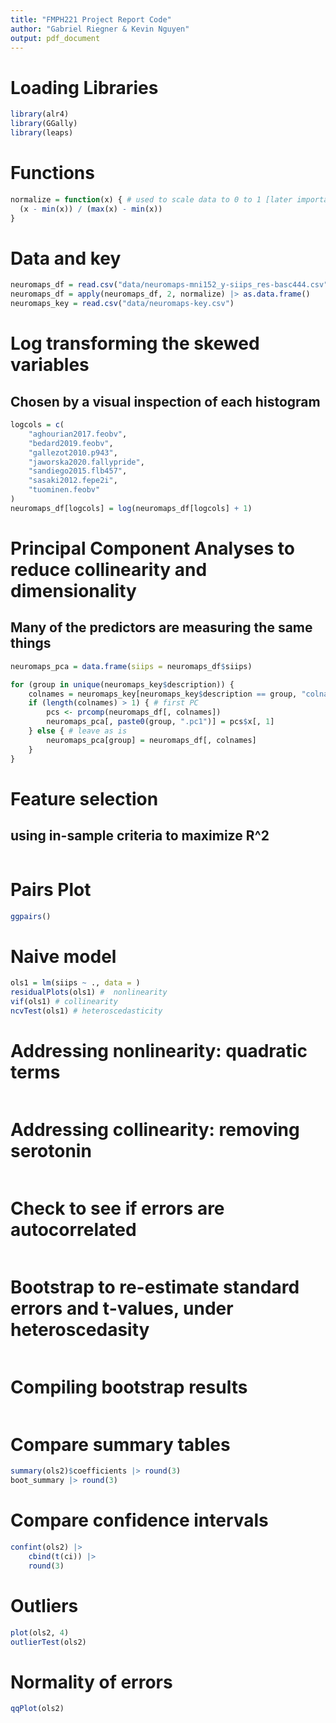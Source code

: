 ```yaml
---
title: "FMPH221 Project Report Code"
author: "Gabriel Riegner & Kevin Nguyen"
output: pdf_document
---
```


# Loading Libraries
```r
library(alr4)
library(GGally)
library(leaps)
```

# Functions
```r
normalize = function(x) { # used to scale data to 0 to 1 [later important for log transformation]
  (x - min(x)) / (max(x) - min(x))
}
```

# Data and key
```r
neuromaps_df = read.csv("data/neuromaps-mni152_y-siips_res-basc444.csv")
neuromaps_df = apply(neuromaps_df, 2, normalize) |> as.data.frame()
neuromaps_key = read.csv("data/neuromaps-key.csv")
```

# Log transforming the skewed variables
## Chosen by a visual inspection of each histogram
```r
logcols = c(
    "aghourian2017.feobv",
    "bedard2019.feobv",
    "gallezot2010.p943",
    "jaworska2020.fallypride",
    "sandiego2015.flb457",
    "sasaki2012.fepe2i",
    "tuominen.feobv"
)
neuromaps_df[logcols] = log(neuromaps_df[logcols] + 1)
```

# Principal Component Analyses to reduce collinearity and dimensionality
## Many of the predictors are measuring the same things
```r
neuromaps_pca = data.frame(siips = neuromaps_df$siips)

for (group in unique(neuromaps_key$description)) {
    colnames = neuromaps_key[neuromaps_key$description == group, "colname"]
    if (length(colnames) > 1) { # first PC
        pcs <- prcomp(neuromaps_df[, colnames])
        neuromaps_pca[, paste0(group, ".pc1")] = pcs$x[, 1]
    } else { # leave as is
        neuromaps_pca[group] = neuromaps_df[, colnames]
    }
}
```

# Feature selection
## using in-sample criteria to maximize R^2
```r

```

# Pairs Plot
```r
ggpairs()
```

# Naive model
```r
ols1 = lm(siips ~ ., data = )
residualPlots(ols1) #  nonlinearity
vif(ols1) # collinearity
ncvTest(ols1) # heteroscedasticity
```

# Addressing nonlinearity: quadratic terms
```r

```

# Addressing collinearity: removing serotonin
```r

```

# Check to see if errors are autocorrelated
```r

```

# Bootstrap to re-estimate standard errors and t-values, under heteroscedasity
```r

```

# Compiling bootstrap results
```r

```

# Compare summary tables
```r
summary(ols2)$coefficients |> round(3)
boot_summary |> round(3)
```

# Compare confidence intervals
```r
confint(ols2) |>
    cbind(t(ci)) |>
    round(3)
```

# Outliers
```r
plot(ols2, 4)
outlierTest(ols2)
```

# Normality of errors
```r
qqPlot(ols2)
```